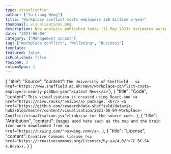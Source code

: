 ```yaml
---
type: visualisation
author: ["Yu Liang Weng"]
title: "Workplace conflict costs employers £28 billion a year"
thumbnail: visualisations.png
description: New analysis published today (11 May 2021) estimates workplace conflict costs UK employers £28.5 billion every year - just over £1,000 on average for every employee.
date: "2021-06-04"
category: ["Management School"]
tag: ["Workplace conflict", "Wellbeing", "Business"]
template:
featured: false
isPublished: false
rowSpan: 2
columnSpan: 1
---
```




<div className="flex justify-center">
  <Visualisation />
</div>


<VisPagination mdx={props.mdx} />
<VisDetail mdx={props.mdx} />

  {
    "title": "Source",
    "content": `The University of Sheffield - <a href="https://www.sheffield.ac.uk/news/workplace-conflict-costs-employers-nearly-ps30bn-year">Latest News</a>`
  },
  {
    "title": "Code",
    "content": `This visualisation is created using React and <a href="https://nivo.rocks/">nivo</a> package. <br/> <a href="https://github.com/researchdata-sheffield/dataviz-hub2/blob/master/content/visualisation/2021-06-04-Workplace-Conflict/visualisation.jsx">Link</a> for the source code.`
  },
  {
    "title": "Attribution",
    "content": `Images used here such as the map and the brain icon were downloaded from <a href="https://uxwing.com/">uxwing.com</a>.`
  },
  {
    "title": "License",
    "content": `Creative Commons license (<a href="https://creativecommons.org/licenses/by-sa/4.0/">CC BY-SA 4.0</a>).`
  }
]

<VisDiv>
  <Tab data={data} />
</VisDiv>